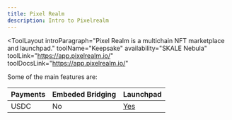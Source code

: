 ```yaml
---
title: Pixel Realm
description: Intro to Pixelrealm
---
```



<ToolLayout
    introParagraph="Pixel Realm is a multichain NFT marketplace and launchpad."
    toolName="Keepsake"
    availability="SKALE Nebula"
    toolLink="https://app.pixelrealm.io/"
    toolDocsLink="https://app.pixelrealm.io/"
>

Some of the main features are:

|Payments|Embeded Bridging|Launchpad|
|-|-|-|
| USDC | No | [Yes](https://app.pixelrealm.io/launch/) |

</ToolLayout>
